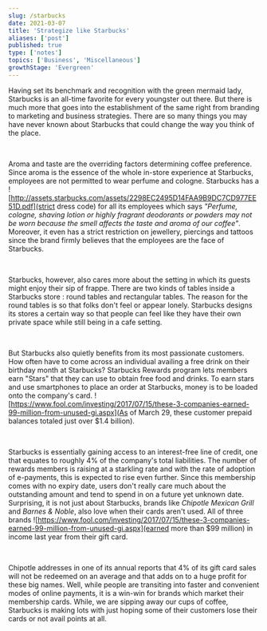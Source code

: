 ```yaml
---
slug: /starbucks
date: 2021-03-07
title: 'Strategize like Starbucks'
aliases: ['post']
published: true
type: ['notes']
topics: ['Business', 'Miscellaneous']
growthStage: 'Evergreen'
---
```


Having set its benchmark and recognition with the green mermaid lady, Starbucks is an all-time favorite for every youngster out there. But there is much more that goes into the establishment of the same right from branding to marketing and business strategies. There are so many things you may have never known about Starbucks that could change the way you think of the place.

<br/>

Aroma and taste are the overriding factors determining coffee preference. Since aroma is the essence of the whole in-store experience at Starbucks, employees are not permitted to wear perfume and cologne. Starbucks has a ![http://assets.starbucks.com/assets/2298EC2495D14FAA9B9DC7CD977EE51D.pdf](strict dress code) for all its employees which says <i>"Perfume, cologne, shaving lotion or highly fragrant deodorants or powders may not be worn because the smell affects the taste and
aroma of our coffee"</i>. Moreover, it even has a strict restriction on jewellery, piercings and tattoos since the brand firmly believes that the employees are the face of Starbucks.

<br/>

Starbucks, however, also cares more about the setting in which its guests might enjoy their sip of frappe. There are two kinds of tables inside a Starbucks store : round tables and rectangular tables. The reason for the round tables is so that folks don't feel or appear lonely. Starbucks designs its stores a certain way so that people can feel like they have their own private space while still being in a cafe setting.

<br/>

But Starbucks also quietly benefits from its most passionate customers. How often have to come across an individual availing a free drink on their birthday month at Starbucks? Starbucks Rewards program lets members earn "Stars" that they can use to obtain free food and drinks. To earn stars and use smartphones to place an order at Starbucks, money is to be loaded onto the company's card. ![https://www.fool.com/investing/2017/07/15/these-3-companies-earned-99-million-from-unused-gi.aspx](As of March 29, these customer prepaid balances totaled just over $1.4 billion).

<br/>

Starbucks is essentially gaining access to an interest-free line of credit, one that equates to roughly 4% of the company's total liabilities. The number of rewards members is raising at a starkling rate and with the rate of adoption of e-payments, this is expected to rise even further. Since this membership comes with no expiry date, users don't really care much about the outstanding amount and tend to spend in on a future yet unknown date. Surprising, it is not just about Starbucks, brands like <i>Chipotle Mexican Grill</i> and <i>Barnes & Noble</i>, also love when their cards aren't used. All of three brands ![https://www.fool.com/investing/2017/07/15/these-3-companies-earned-99-million-from-unused-gi.aspx](earned more than $99 million) in income last year from their gift card. 

<br/>

Chipotle addresses in one of its annual reports that 4% of its gift card sales will not be redeemed on an average and that adds on to a huge profit for these big names. Well, while people are transiting into faster and convenient modes of online payments, it is a win-win for brands which market their membership cards. While, we are sipping away our cups of coffee, Starbucks is making lots with just hoping some of their customers lose their cards or not avail points at all.